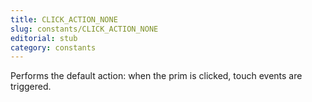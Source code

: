 ```yaml
---
title: CLICK_ACTION_NONE
slug: constants/CLICK_ACTION_NONE
editorial: stub
category: constants
---
```


<LSLConstant
	name="CLICK_ACTION_NONE"
	type="integer"
	value="0"
/>

Performs the default action: when the prim is clicked, touch events are triggered.
